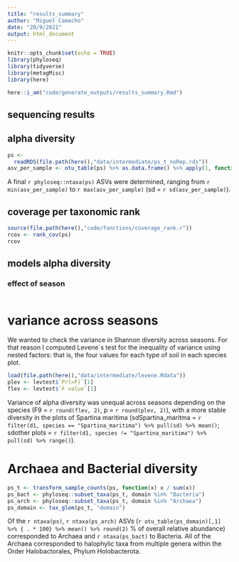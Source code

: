 ```yaml
---
title: "results_summary"
author: "Miguel Camacho"
date: "20/9/2021"
output: html_document
---
```


```r
knitr::opts_chunk$set(echo = TRUE)
library(phyloseq)
library(tidyverse)
library(metagMisc)
library(here)
```

```r
here::i_am("code/generate_outputs/results_summary.Rmd")
```

## sequencing results

## alpha diversity

```r
ps <-
  readRDS(file.path(here(),"data/intermediate/ps_t_noRep.rds"))
asv_per_sample <- otu_table(ps) %>% as.data.frame() %>% apply(1, function(x) sum(x > 0))
```

A final `r phyloseq::ntaxa(ps)` ASVs were determined, ranging from `r min(asv_per_sample)` to `r max(asv_per_sample)` (sd = `r sd(asv_per_sample)`).

## coverage per taxonomic rank

```r
source(file.path(here(),"code/functions/coverage_rank.r"))
rcov <- rank_cov(ps)
rcov
```

##  models alpha diversity
### effect of season

```r

```
# variance across seasons

We wanted to check the variance in Shannon diversity across seasons. For that reason I computed Levene`s test for the inequality of variance using nested factors: that is, the four values for each type of soil in each species plot.

```r
load(file.path(here(),"data/intermediate/levene.Rdata"))
plev <- levtest$`Pr(>F)`[1]
flev <- levtest$`F value`[1]
```

Variance of alpha diversity was unequal across seasons depending on the species (F9 = `r round(flev, 2)`, p = `r round(plev, 2)`), with a more stable diversity in the plots of Spartina maritima (sdSpartina_maritma = `r filter(d1, species == "Spartina_maritima") %>% pull(sd) %>% mean()`; sdother plots = `r filter(d1, species != "Spartina_maritima") %>% pull(sd) %>% range()`).

# Archaea and Bacterial diversity
```r
ps_t <- transform_sample_counts(ps, function(x) x / sum(x))
ps_bact <- phyloseq::subset_taxa(ps_t, domain %in% "Bacteria")
ps_arch <- phyloseq::subset_taxa(ps_t, domain %in% "Archaea")
ps_domain <- tax_glom(ps_t, "domain")
```

Of the `r ntaxa(ps)`, `r ntaxa(ps_arch)` ASVs (`r otu_table(ps_domain)[,1] %>% { . * 100} %>% mean() %>% round(2)` % of overall relative abundance) corresponded to Archaea and `r ntaxa(ps_bact)` to Bacteria. All of the Archaea corresponded to halophylic taxa from multiple genera within the Order Halobactorales, Phylum Holobacterota.